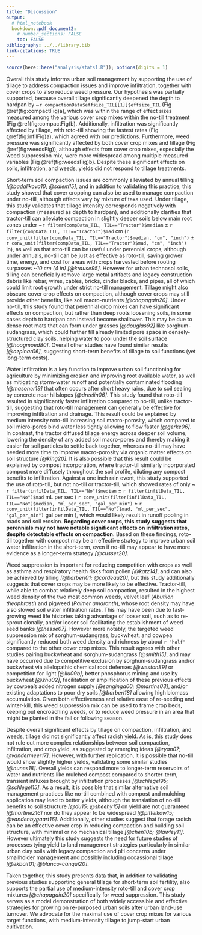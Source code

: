 ```yaml
---
title: "Discussion"
output: 
  # html_notebook
  bookdown::pdf_document2:
    # number_sections: FALSE
    toc: FALSE
bibliography: ../../library.bib
link-citations: TRUE
---
```



<!-- # Outline -->

<!-- - hypothesis -->
<!-- - tillage -->
<!-- - infiltration -->
<!-- - weeds -->
<!-- - yield -->
<!-- - conclusion -->


```r
source(here::here("analysis/stats1.R")); options(digits = 1)
```


Overall this study informs urban soil management by supporting the use of tillage to address compaction issues and improve infiltration, together with cover crops to also reduce weed pressure.
Our hypothesis was partially supported, because overall tillage significantly deepened the depth to hardpan by ~`r compactionData$effsize_TIL[[1]]$effsize_TIL` (Fig \@ref(fig:compactFig)a), which was within the range of effect sizes measured among the various cover crop mixes within the no-till treatment (Fig \@ref(fig:compactFig)b). 
Additionally, infiltration was significantly affected by tillage, with roto-till showing the fastest rates (Fig \@ref(fig:infilFig)a), which agreed with our predictions.
Furthermore, weed pressure was significantly affected by both cover crop mixes and tillage (Fig \@ref(fig:weedsFig)), although effects from cover crop mixes, especially the weed suppression mix, were more widespread among multiple measured variables (Fig \@ref(fig:weedsFig)b).
Despite these significant effects on soils, infiltration, and weeds, yields did not respond to tillage treatments.


<!-- ## Compaction -->


Short-term soil compaction issues are commonly alleviated by annual tilling *[@badalikova10; @salem15]*, and in addition to validating this practice, this study showed that cover cropping can also be used to manage compaction under no-till, although effects vary by mixture of taxa used.
Under tillage, this study validates that tillage intensity corresponds negatively with compaction (measured as depth to hardpan), and additionally clarifies that tractor-till can alleviate compaction in slightly deeper soils below main root zones under 
~`r filter(compData_TIL, TIL=="Tractor")$median` ± 
`r filter(compData_TIL, TIL=="Tractor")$mad` cm 
(`r conv_unit(filter(compData_TIL, TIL=="Tractor")$median, "cm", "inch")` ± 
`r conv_unit(filter(compData_TIL, TIL=="Tractor")$mad, "cm", "inch")` in), 
as well as that roto-till can be useful under perennial crops, although under annuals, no-till can be just as effective as roto-till, saving grower time, energy, and cost for areas with crops harvested before rooting surpasses *~10 cm (4 in)* *[@krause95]*.
However for urban technosol soils, tilling can beneficially remove large metal artifacts and legacy construction debris like rebar, wires, cables, bricks, cinder blacks, and pipes, all of which could limit root growth under strict no-till management. 
Tillage might also obscure cover crop effects on compaction, although cover crops may still provide other benefits, like soil macro-nutrients *[@chapagain20]*.
Under no-till, this study found that perennial crop mixes can have significant effects on compaction, but rather than deep roots loosening soils, in some cases depth to hardpan can instead become shallower.
This may be due to dense root mats that can form under grasses *[@douglas92]* like sorghum-sudangrass, which could further fill already limited pore space in densely-structured clay soils, helping water to pool under the soil surface *[@hoogmoed80]*.
Overall other studies have found similar results *[@ozpinar06]*, suggesting short-term benefits of tillage to soil functions (yet long-term costs).


<!-- ## Infiltration -->


Water infiltration is a key function to improve urban soil functioning for agriculture by minimizing erosion and improving root available water, as well as mitigating storm-water runoff and potentially contaminated flooding *[@masoner19]* that often occurs after short heavy rains, due to soil sealing by concrete near hillslopes *[@dreelin06]*.
This study found that roto-till resulted in significantly faster infiltration compared to no-till, unlike tractor-till, suggesting that roto-till management can generally be effective for improving infiltration and drainage.
This result could be explained by medium intensity roto-till increasing soil macro-porosity, which compared to soil micro-pores bind water less tightly allowing to flow faster *[@gerke06]*.
In contrast, the tractor diffused tillage energy across deeper soil volume, lowering the density of any added soil macro-pores and thereby making it easier for soil particles to settle back together, whereas no-till may have needed more time to improve macro-porosity via organic matter effects on soil structure *[@king20]*.
It is also possible that this result could be explained by compost incorporation, where tractor-till similarly incorporated compost more diffusely throughout the soil profile, diluting any compost benefits to infiltration.
Against a one inch rain event, this study supported the use of roto-till, but not no-till or tractor-till, which showed rates of only 
~ `r filter(infilData_TIL, TIL=="No")$median` ±
`r filter(infilData_TIL, TIL=="No")$mad` mL per sec
(
`r conv_unit(filter(infilData_TIL, TIL=="No")$median, "ml_per_sec", "gal_per_min")` ±
`r conv_unit(filter(infilData_TIL, TIL=="No")$mad, "ml_per_sec", "gal_per_min")` gal per min
), 
which would likely result in runoff pooling in roads and soil erosion.
**Regarding cover crops, this study suggests that perennials may not have notable significant effects on infiltration rates, despite detectable effects on compaction.**
Based on these findings, roto-till together with compost may be an effective strategy to improve urban soil water infiltration in the short-term, even if no-till may appear to have more evidence as a longer-term strategy *[@cusser20]*. 


<!-- ## Weed suppression -->


Weed suppression is important for reducing competition with crops as well as asthma and respiratory health risks from pollen *[@katz14]*, and can also be achieved by tilling *[@barberi01; @cordeau20]*, but this study additionally suggests that cover crops may be more likely to be effective.
Tractor-till, while able to combat relatively deep soil compaction, resulted in the highest weed density of the two most common weeds, velvet leaf (*Abutilon theophrasti*) and pigweed (*Palmer amaranth*), whose root density may have also slowed soil water infiltration rates.
This may have been due to fast-growing weed life histories taking advantage of looser soil, such as to re-sprout clonally, and/or looser soil facilitating the establishment of weed seed banks *[@hesse07]*.
However more notably, the targeted weed suppression mix of sorghum-sudangrass, buckwheat, and cowpea significantly reduced both weed density and richness by about `r "half"` compared to the other cover crop mixes. 
This result agrees with other studies pairing buckwheat and sorghum-sudangrass *[@smith15]*, and may have occurred due to competitive exclusion by sorghum-sudangrass and/or buckwheat via allelopathic chemical root defenses *[@weston89]* or competition for light *[@liu09b]*, better phosphorus mining and use by buckwheat *[@zhu02]*, facilitation or amplification of these previous effects by cowpea's added nitrogen supply *[@sanginga00; @martins03]*, and/or existing adaptations to poor dry soils *[@barberi18]* allowing high biomass accumulation.
Given both effectiveness and relative ease of re-seeding and winter-kill, this weed suppression mix can be used to frame crop beds, keeping out encroaching weeds, or to reduce weed pressure in an area that might be planted in the fall or following season. 


<!-- ## Yield -->


Despite overall significant effects by tillage on compaction, infiltration, and weeds, tillage did not significantly affect radish yield.
As is, this study does not rule out more complex relationships between soil compaction, infiltration, and crop yield, as suggested by emerging ideas *[@ryan07; @vandermeer17]*.
However, with further replication, it is possible that no-till would show slightly higher yields, validating some similar studies *[@nunes18]*.
Overall yields can respond more to longer-term reservoirs of water and nutrients like mulched compost compared to shorter-term, transient influxes brought by infiltration processes *[@schlegel95; @schlegel15]*. 
As a result, it is possible that similar alternative soil management practices like no-till combined with compost and mulching application may lead to better yields, although the translation of no-till benefits to soil structure *[@du15; @sheehy15]* on yield are not guaranteed *[@martinez16]* nor do they appear to be widespread *[@pittelkow15; @vandenbygaart16]*. 
Additionally, other studies suggest that forage radish can be an effective cover crop in reducing compaction and building soil structure, with minimal or no mechanical tillage *[@chen10b; @lawley11]*. 
However ultimately this study suggests the need for future studies of processes tying yield to land management strategies particularly in similar urban clay soils with legacy compaction and pH concerns under smallholder management and possibly including occassional tillage *[@ekboir01; @blanco-canqui20]*.


<!-- ## Conclusion -->


Taken together, this study presents data that, in addition to validating previous studies supporting general tillage for short-term soil fertility, also supports the partial use of medium-intensity roto-till and cover crop mixtures *[@chapagain20]* specifically for weed suppression. 
This study serves as a model demonstration of both widely accessible and effective strategies for growing on re-purposed urban soils after urban land-use turnover.
We advocate for the maximal use of cover crop mixes for various target functions, with medium-intensity tillage to jump-start urban cultivation.
